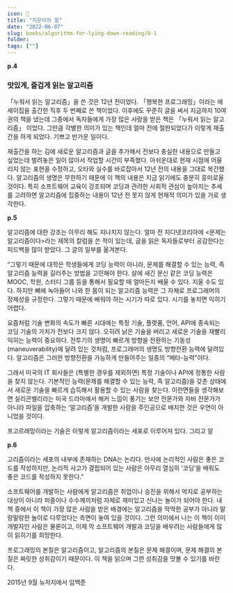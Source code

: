 ```yaml
---
icon: 📄
title: "지은이의 말"
date: "2022-06-07"
slug: books/algorithm-for-lying-down-reading/0-1
folder:
tags: [""]
---
```


**p.4**

### 맛있게, 즐겁게 읽는 알고리즘

「누워서 읽는 알고리즘」을 쓴 것은 12년 전이었다. 「행복한 프로그래밍」이라는 에세이집을 출간한 직후 두 번째로 쓴 책이었다. 이후에도 꾸준히 글을 써서 지금까지 10여 권의 책을 냈는데 그중에서 독자들에게 가장 많은 사랑을 받은 책은 「누워서 읽는 알고리즘」 이었다. 그만큼 각별한 의미가 있는 책인데 얼마 전에 절판되었다가 이렇게 재출간을 하게 되었다. 기쁘고 반가운 일이다.

재출간을 하는 김에 새로운 알고리즘과 글을 추가해서 전보다 충실한 내용으로 만들고 싶었는데 벌려놓은 일이 많아서 작업할 시간이 부족했다. 아쉬운대로 현재 시점에 어울리지 않는 표현을 수정하고, 오타와 실수를 바로잡아서 12년 전의 내용을 그대로 복간했다. 알고리즘의 생명은 무한하기 때문에 이 책의 내용은 지금 읽기에도 충분히 흥미로울 것이다. 특히 소프트웨어 교육이 강조되며 코딩과 관려한 사회적 관심이 높아지는 추세를 고려하면 알고리즘에 집중하는 내용이 12년 전 못지 않게 현재적 의미가 있을 거로 생각한다.

**p.5**

알고리즘에 대한 강조는 아무리 해도 지나치지 않는다. 얼마 전 지디넷코리아에 <문제는 알고리즘이다>라는 제목의 칼럼을 쓴 적이 있는데, 글을 읽은 독자들로부터 공감한다는 피드백을 많이 받았다. 그 글의 일부를 옮겨본다.

“그렇기 때문에 대학은 학생들에게 코딩 능력이 아니라, 문제를 해결할 수 있는 능력, 즉 알고리즘 능력을 길러주는 방법을 고민해야 한다. 살에 새긴 문신 같은 코딩 능력은 MOOC, 학원, 스터디 그룹 등을 통해서 필요할 때 얼마든지 배울 수 있다. 지울 수도 있다. 하지만 뼈에 녹아들어 나와 한 몸이 되는 알고리즘 능력은 그 자체로 프로그래머의 정체성을 규정한다. 그렇기 때문에 배워야 하는 시기가 따로 있다. 시기를 놓치면 익히기 어렵다.

요즘처럼 기술 변화의 속도가 빠른 시대에는 특정 기술, 플랫품, 언어, API에 종속되는 코딩 기술의 가치가 전보다 크지 않다. 오히려 낡은 기술을 버리고 새로운 기술을 재빨리 익히는 능력이 중요하다. 전투기의 생명이 빠르게 방향을 전환하는 기동성(maneuverability)에 달려 있는 것처럼, 프로그래머의 생명도 방향전환 능력에 달려있다. 알고리즘은 그러한 방향전환을 가능하게 만들어주는 일종의 “메타-능력”이다.

그래서 미국의 IT 회사들은 (특별한 경우를 제외하면) 특정 기술이나 API에 정통한 사람을 찾지 않는다. 기본적인 능력(문제를 해결할 수 있는 능력, 즉 알고리즘)을 갖춘 상태에서 새로운 기술을 빠르게 습득해서 활용할 수 있는 사람을 찾는다. 이런면들을 생각해보면 실리콘밸리라는 미국 드라마에서 해커 느낌이 풍기는 보안 전문가와 자바 전문가가 아니라 파일을 압축하는 ‘알고리즘’을 개발한 사람을 주인공으로 배치한 것은 우연이 아니었을 것이다.

프고르래밍이라는 기술은 이렇게 알고리즘이라는 세포로 이루어져 있다. 그리고 알

**p.6**

고리즘이라는 세포의 내부에 존재하는 DNA는 논리다. 만사에 논리적인 사람은 좋은 코드를 작성하지만, 논리적 사고가 결핍되어 있는 사람은 아무리 열심히 ‘코딩’을 배워도 좋은 코드를 작성하지 못한다.”

소프트웨어를 개발하는 사람에게 알고리즘은 취업이나 승진을 위해서 억지로 공부하는 대상이 아니라 퍼즐이나 수수께끼처럼 자체로 재미있고 신나는 놀이가 되어야 한다. 내 책 중에서 이 책이 가장 많은 사람을 받은 배경에는 알고리즘을 딱딱한 공부가 아니라 말랑말랑한 놀이로 다루었다는 측면이 놓여 있을 것이다. 그런 의미에서 나는 이 책이 이미 개발자인 사람은 물론이고, 이제 막 소프트웨어 개발과 코딩을 배우려는 사람들에게 많이 읽히기를 희망한다.

프로그래밍의 본질은 알고리즘이고, 알고리즘의 본질은 문제 해결이며, 문제 해결의 본질은 짜릿한 성취감이기 때문이다. 이 책을 읽으며 그런 성취감을 맛볼 수 있기를 바란다.

2015년 9월 뉴저지에서 임백준
